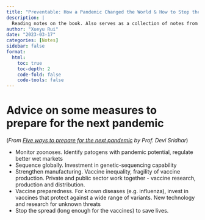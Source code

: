 ```yaml
---
title: "Preventable: How a Pandemic Changed the World & How to Stop the Next One - Devi Sridhar"
description: |
  Reading notes on the book. Also serves as a collection of notes from Professor Devi Sridhar's articles.
author: "Xueyu Rui"
date: "2023-03-17"
categories: [Notes]
sidebar: false
format: 
  html:
    toc: true
    toc-depth: 2
    code-fold: false
    code-tools: false
---
```


# Advice on some measures to prepare for the next pandemic

(*From [Five ways to prepare for the next pandemic](https://www.nature.com/articles/d41586-022-03362-8) by Prof. Devi Sridhar*)

* Monitor zoonoses. Identify patogens with pandemic potential, regulate better wet markets
* Sequence globally. Investment in genetic-sequencing capability
* Strengthen manufacturing. Vaccine inequality, fragility of vaccine production. Private and public sector work together - vaccine research, production and distribution.
* Vaccine preparedness. For known diseases (e.g. influenza), invest in vaccines that protect against a wide range of variants. New technology and research for unknown threats
* Stop the spread (long enough for the vaccines) to save lives.





